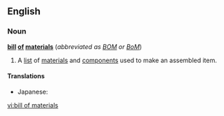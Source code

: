 ==English==

===Noun===
{{wikipedia}}
'''[[bill]] [[of]] [[material]]s'''  (''abbreviated as [[BOM]] or [[BoM]]'')

# {{context|manufacture}} {{electronics}} A [[list]] of [[materials]] and [[components]] used to make an assembled item.

====Translations====
{{trans-top|manufacture, electronics: a list of materials and components}}
{{trans-mid}}
* Japanese: {{t|ja|部品表|tr=buhinhyō|sc=Jpan}}
{{trans-bottom}}

[[vi:bill of materials]]